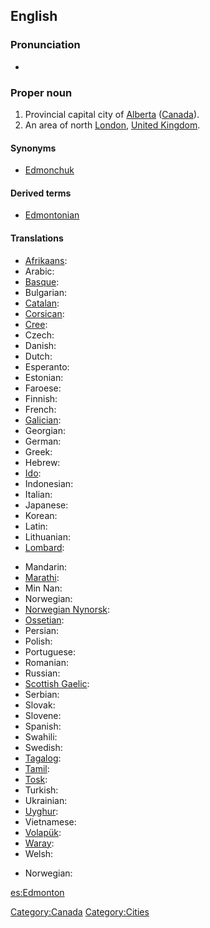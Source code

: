 ==English==
{{wikipedia|Edmonton}}
{{wikipedia|Edmonton, London}}

===Pronunciation===
* {{audio|en-ca-Edmonton.ogg|Audio (CA)}}

===Proper noun===
{{en-proper noun}}

# Provincial capital city of [[Alberta]] ([[Canada]]).
# An area of north [[London]], [[United Kingdom]].

====Synonyms====
* {{sense|Canada}} [[Edmonchuk]] {{qualifier|nickname|informal}}

====Derived terms====
* [[Edmontonian]]

====Translations====
{{trans-top|city in Canada}}
* [[Afrikaans]]: {{t-|af|Edmonton|xs=Afrikaans}}
* Arabic: {{t|ar|أدمونتون}}
* [[Basque]]: {{t-|eu|Edmonton|xs=Basque}}
* Bulgarian: {{t|bg|Едмънтън}}
* [[Catalan]]: {{t-|ca|Edmonton}}
* [[Corsican]]: {{t-|co|Edmonton|xs=Corsican}}
* [[Cree]]: {{t|cr|ᐊᒥᐢᑲᐧᒋᐊᐧᐢᑲᐦᐃᑲᐣ|tr=amiskwaciwâskahikan|sc=Cans|xs=Cree}}
* Czech: {{t-|cs|Edmonton}}
* Danish: {{t-|da|Edmonton}}
* Dutch: {{t-|nl|Edmonton}}
* Esperanto: {{t|eo|Edmontono|xs=Esperanto}}
* Estonian: {{t-|et|Edmonton}}
* Faroese: {{t-|fo|Edmonton|xs=Faroese}}
* Finnish: {{t-|fi|Edmonton}}
* French: {{t-|fr|Edmonton}}
* [[Galician]]: {{t-|gl|Edmonton|xs=Galician}}
* Georgian: {{t|ka|ედმონტონი|sc=Geor|xs=Georgian}}
* German: {{t-|de|Edmonton}}
* Greek: {{t|el|Έντμοντον}}
* Hebrew: {{t|he|אדמונטון}}
* [[Ido]]: {{t-|io|Edmonton|xs=Ido}}
* Indonesian: {{t-|id|Edmonton|xs=Indonesian}}
* Italian: {{t-|it|Edmonton}}
* Japanese: {{t|ja|エドモントン|tr=Edomonton}}
* Korean: {{t|ko|에드먼턴|sc=Hang}}
* Latin: {{t|la|Edmundopolis}}
* Lithuanian: {{t|lt|Edmontonas|xs=Lithuanian}}
* [[Lombard]]: {{tø|lmo|Edmonton}}
{{trans-mid}}
* Mandarin: {{t|cmn|埃德蒙顿|sc=Hani}}
* [[Marathi]]: {{t|mr|एडमंटन|sc=Deva|xs=Marathi}}
* Min Nan: {{t-|nan|Edmonton|xs=Min Nan}}
* Norwegian: {{t-|no|Edmonton}}
* [[Norwegian Nynorsk]]: {{t-|nn|Edmonton|xs=Norwegian Nynorsk}}
* [[Ossetian]]: {{tø|os|Эдмонтон|sc=Cyrl}}
* Persian: {{t|fa|ادمونتون|xs=Persian}}
* Polish: {{t-|pl|Edmonton}}
* Portuguese: {{t-|pt|Edmonton}}
* Romanian: {{t-|ro|Edmonton}}
* Russian: {{t|ru|Эдмонтон|tr=Edmonton}}
* [[Scottish Gaelic]]: {{t-|gd|Edmonton|xs=Scottish Gaelic}}
* Serbian: {{t|sr|Едмонтон|tr=Edmonton|sc=Cyrl}}
* Slovak: {{t-|sk|Edmonton}}
* Slovene: {{t-|sl|Edmonton}}
* Spanish: {{t+|es|Edmonton}}
* Swahili: {{t-|sw|Edmonton|xs=Swahili}}
* Swedish: {{t-|sv|Edmonton}}
* [[Tagalog]]: {{t-|tl|Edmonton|xs=Tagalog}}
* [[Tamil]]: {{t|ta|எட்மன்டன்|xs=Tamil}}
* [[Tosk]]: {{t-|als|Edmonton|xs=Tosk Albanian}}
* Turkish: {{t-|tr|Edmonton}}
* Ukrainian: {{t|uk|Едмонтон|tr=Edmonton|xs=Ukrainian}}
* [[Uyghur]]: {{t|ug|Édmonton|sc=ug-Arab|xs=Uyghur}}
* Vietnamese: {{t-|vi|Edmonton|xs=Vietnamese}}
* [[Volapük]]: {{t-|vo|Edmonton|xs=Volapük}}
* [[Waray]]: {{tø|war|Edmonton}}
* Welsh: {{t-|cy|Edmonton|xs=Welsh}}
{{trans-bottom}}

{{trans-top|area of London}}
* Norwegian: {{t-|no|Edmonton}}
{{trans-bottom}}

[[Category:Canada]]
[[Category:Cities]]

[[es:Edmonton]]
